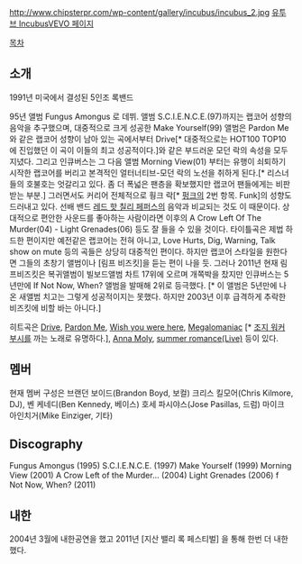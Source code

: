 http://www.chipsterpr.com/wp-content/gallery/incubus/incubus_2.jpg
[http://www.youtube.com/user/IncubusVEVO?feature=watch 유투브 IncubusVEVO 페이지]

[[목차]]

== 소개 ==
1991년 미국에서 결성된 5인조 록밴드

95년 앨범 Fungus Amongus 로 데뷔. 앨범 S.C.I.E.N.C.E.(97)까지는 랩코어 성향의 음악을 추구했으며, 대중적으로 크게 성공한 Make Yourself(99) 앨범은 Pardon Me와 같은 랩코어 성향이 남아 있는 곡에서부터 Drive[* 대중적으로는 HOT100 TOP10에 진입했던 이 곡이 이들의 최고 성공적이다.]와 같은 부드러운 모던 락의 속성을 모두 지녔다. 그리고 인큐버스는 그 다음 앨범 Morning View(01) 부터는 유행이 쇠퇴하기 시작한 랩코어를 버리고 본격적인 얼터너티브-모던 락의 노선을 취하게 된다.[* 리스너들의 호불호는 엇갈리고 있다. 좀 더 폭넓은 팬층을 확보했지만 랩코어 팬들에게는 비판받는 부분.] 그러면서도 커리어 전체적으로 훵크 락[* [[펑크]]의 2번 항목. Funk]의 성향도 드러내고 있다. 선배 밴드 [[레드 핫 칠리 페퍼스]]의 음악과 비교되는 것도 이 때문이다. 
상대적으로 편안한 사운드를 좋아하는 사람이라면 이후의 A Crow Left Of The Murder(04) - Light Grenades(06) 등도 잘 들을 수 있을 것이다. 타이틀곡은 제법 하드한 편이지만 예전같은 랩코어는 전혀 아니고, Love Hurts, Dig, Warning, Talk show on mute 등의 곡들은 상당히 대중적인 편이다. 
하지만 랩코어 스타일을 원한다면 그들의 초창기 앨범이나 [림프 비즈킷]을 듣는 편이 나을 듯.
그러나 2011년 현재 림프비즈킷은 복귀앨범이 빌보드앨범 차트 17위에 오르며 개쪽박을 찼지만 
인큐버스는 5년만에 If Not Now, When? 앨범을 발매해 2위로 등극했다. [* 이 앨범은 5년만에 나온 새앨범 치고는 그렇게 성공적이지는 못했다. 하지만 2003년 이후 급격하게 추락한 비즈킷에 비할 바는 아니다.]

히트곡은 
[http://www.youtube.com/watch?v=fgT9zGkiLig Drive], [http://www.youtube.com/watch?v=PXzuDXZwZtI Pardon Me], [http://www.youtube.com/watch?v=8295rOMvtQI Wish you were here], [http://www.youtube.com/watch?v=MuZhnNR6vzc Megalomaniac] [* [[조지 워커 부시]]를 까는 노래로 유명하다.], [http://www.youtube.com/watch?v=WA_xjBaXor0 Anna Moly], [http://www.youtube.com/watch?v=I5rwNhPDfhI summer romance(Live)]
등이 있다.

== 멤버 ==
현재 멤버 구성은 
브랜던 보이드(Brandon Boyd, 보컬) 
크리스 킬모어(Chris Kilmore, DJ),
벤 케네디(Ben Kennedy, 베이스) 
호세 파시야스(Jose Pasillas, 드럼) 
마이크 아인치거(Mike Einziger, 기타)

== Discography ==
Fungus Amongus (1995)
S.C.I.E.N.C.E. (1997)
Make Yourself (1999)
Morning View (2001)
A Crow Left of the Murder... (2004)
Light Grenades (2006)
f Not Now, When? (2011)

== 내한 ==
2004년 3월에 내한공연을 했고 
2011년 [지산 밸리 록 페스티벌] 을 통해 한번 더 내한했다.
